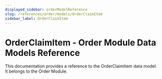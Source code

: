 ```yaml
---
displayed_sidebar: orderModelReference
slug: /references/order/models/OrderClaimItem
sidebar_label: OrderClaimItem
---
```



# OrderClaimItem - Order Module Data Models Reference

This documentation provides a reference to the OrderClaimItem data model. It belongs to the Order Module.

<SourceCodeLink link="https://github.com/medusajs/medusa/blob/9069e9279ee230384cf09c553f60ab6caa0e7012/packages/modules/order/src/models/claim-item.ts#L51" />
